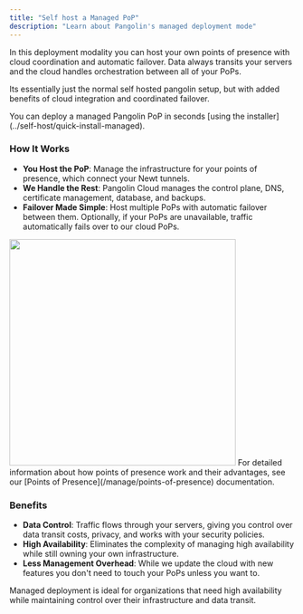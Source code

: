 ```yaml
---
title: "Self host a Managed PoP"
description: "Learn about Pangolin's managed deployment mode"
---
```


In this deployment modality you can host your own points of presence with cloud coordination and automatic failover. Data always transits your servers and the cloud handles orchestration between all of your PoPs.

Its essentially just the normal self hosted pangolin setup, but with added benefits of cloud integration and coordinated failover.

<Tip>
    You can deploy a managed Pangolin PoP in seconds [using the installer](../self-host/quick-install-managed). 
</Tip>

### How It Works

- **You Host the PoP**: Manage the infrastructure for your points of presence, which connect your Newt tunnels.
- **We Handle the Rest**: Pangolin Cloud manages the control plane, DNS, certificate management, database, and backups.
- **Failover Made Simple**: Host multiple PoPs with automatic failover between them. Optionally, if your PoPs are unavailable, traffic automatically fails over to our cloud PoPs.

<Frame>
  <img src="/images/ha.svg" width="400" centered/>
</Frame>

<Note>
    For detailed information about how points of presence work and their advantages, see our [Points of Presence](/manage/points-of-presence) documentation.
</Note>

### Benefits

- **Data Control**: Traffic flows through your servers, giving you control over data transit costs, privacy, and works with your security policies.
- **High Availability**: Eliminates the complexity of managing high availability while still owning your own infrastructure.
- **Less Management Overhead**: While we update the cloud with new features you don't need to touch your PoPs unless you want to.

<Tip>
Managed deployment is ideal for organizations that need high availability while maintaining control over their infrastructure and data transit.
</Tip>
